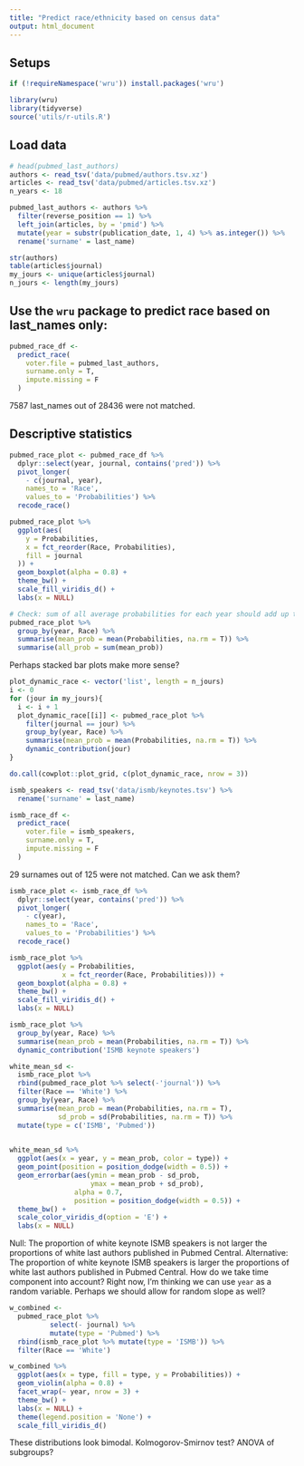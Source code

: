 ```yaml
---
title: "Predict race/ethnicity based on census data"
output: html_document
---
```


## Setups

```r
if (!requireNamespace('wru')) install.packages('wru')

library(wru)
library(tidyverse)
source('utils/r-utils.R')
```

## Load data

```r
# head(pubmed_last_authors)
authors <- read_tsv('data/pubmed/authors.tsv.xz') 
articles <- read_tsv('data/pubmed/articles.tsv.xz')
n_years <- 18

pubmed_last_authors <- authors %>%
  filter(reverse_position == 1) %>%
  left_join(articles, by = 'pmid') %>%
  mutate(year = substr(publication_date, 1, 4) %>% as.integer()) %>%
  rename('surname' = last_name)

str(authors)
table(articles$journal)
my_jours <- unique(articles$journal)
n_jours <- length(my_jours)
```


## Use the `wru` package to predict race based on last_names only:

```r
pubmed_race_df <-
  predict_race(
    voter.file = pubmed_last_authors,
    surname.only = T,
    impute.missing = F
  )
```

7587 last_names out of 28436 were not matched.

## Descriptive statistics

```r
pubmed_race_plot <- pubmed_race_df %>%
  dplyr::select(year, journal, contains('pred')) %>%
  pivot_longer(
    - c(journal, year), 
    names_to = 'Race', 
    values_to = 'Probabilities') %>%
  recode_race()

pubmed_race_plot %>%
  ggplot(aes(
    y = Probabilities,
    x = fct_reorder(Race, Probabilities),
    fill = journal
  )) +
  geom_boxplot(alpha = 0.8) +
  theme_bw() +
  scale_fill_viridis_d() +
  labs(x = NULL)

# Check: sum of all average probabilities for each year should add up to 1
pubmed_race_plot %>%
  group_by(year, Race) %>%
  summarise(mean_prob = mean(Probabilities, na.rm = T)) %>%
  summarise(all_prob = sum(mean_prob))
```

Perhaps stacked bar plots make more sense?
```r
plot_dynamic_race <- vector('list', length = n_jours)
i <- 0
for (jour in my_jours){
  i <- i + 1
  plot_dynamic_race[[i]] <- pubmed_race_plot %>%
    filter(journal == jour) %>%
    group_by(year, Race) %>%
    summarise(mean_prob = mean(Probabilities, na.rm = T)) %>%
    dynamic_contribution(jour)
}

do.call(cowplot::plot_grid, c(plot_dynamic_race, nrow = 3))

```

```r
ismb_speakers <- read_tsv('data/ismb/keynotes.tsv') %>%
  rename('surname' = last_name)

ismb_race_df <-
  predict_race(
    voter.file = ismb_speakers,
    surname.only = T,
    impute.missing = F
  )
```

29 surnames out of 125 were not matched.
Can we ask them?

```r
ismb_race_plot <- ismb_race_df %>%
  dplyr::select(year, contains('pred')) %>%
  pivot_longer(
    - c(year),
    names_to = 'Race',
    values_to = 'Probabilities') %>%
  recode_race()

ismb_race_plot %>%
  ggplot(aes(y = Probabilities,
             x = fct_reorder(Race, Probabilities))) +
  geom_boxplot(alpha = 0.8) +
  theme_bw() +
  scale_fill_viridis_d() +
  labs(x = NULL)

ismb_race_plot %>%
  group_by(year, Race) %>%
  summarise(mean_prob = mean(Probabilities, na.rm = T)) %>%
  dynamic_contribution('ISMB keynote speakers')
```



```r
white_mean_sd <- 
  ismb_race_plot %>%
  rbind(pubmed_race_plot %>% select(-'journal')) %>% 
  filter(Race == 'White') %>%
  group_by(year, Race) %>%
  summarise(mean_prob = mean(Probabilities, na.rm = T),
            sd_prob = sd(Probabilities, na.rm = T)) %>% 
  mutate(type = c('ISMB', 'Pubmed'))
  

white_mean_sd %>% 
  ggplot(aes(x = year, y = mean_prob, color = type)) +
  geom_point(position = position_dodge(width = 0.5)) +
  geom_errorbar(aes(ymin = mean_prob - sd_prob, 
                    ymax = mean_prob + sd_prob),
                alpha = 0.7, 
                position = position_dodge(width = 0.5)) +
  theme_bw() +
  scale_color_viridis_d(option = 'E') +
  labs(x = NULL)


```


Null: The proportion of white keynote ISMB speakers is not larger the proportions of white last authors published in Pubmed Central.
Alternative: The proportion of white keynote ISMB speakers is larger the proportions of white last authors published in Pubmed Central.
How do we take time component into account?
Right now, I'm thinking we can use `year` as a random variable.
Perhaps we should allow for random slope as well?

```r
w_combined <- 
  pubmed_race_plot %>% 
          select(- journal) %>% 
          mutate(type = 'Pubmed') %>% 
  rbind(ismb_race_plot %>% mutate(type = 'ISMB')) %>% 
  filter(Race == 'White')

w_combined %>% 
  ggplot(aes(x = type, fill = type, y = Probabilities)) +
  geom_violin(alpha = 0.8) +
  facet_wrap(~ year, nrow = 3) +
  theme_bw() +
  labs(x = NULL) +
  theme(legend.position = 'None') +
  scale_fill_viridis_d()
```

These distributions look bimodal.
Kolmogorov-Smirnov test?
ANOVA of subgroups?



